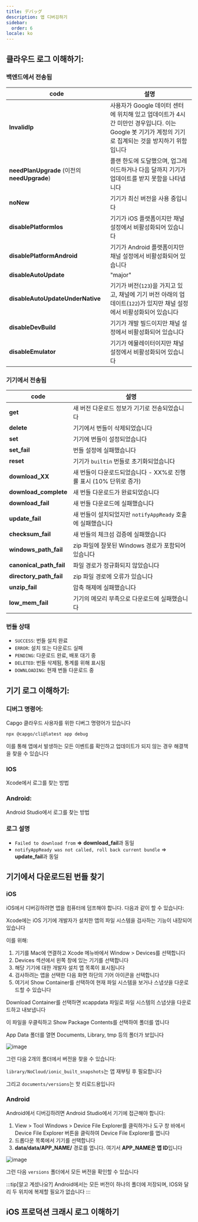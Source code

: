 ```yaml
---
title: デバッグ
description: 앱 디버깅하기
sidebar:
  order: 6
locale: ko
---
```



## 클라우드 로그 이해하기:

### 백엔드에서 전송됨

| code                          | 설명                                                                                                                                                                 |
| ------------------------------------------------ | --------------------------------------------------------------------------------------------------------------------------------------------------------------------------- |
| **InvalidIp**                                    | 사용자가 Google 데이터 센터에 위치해 있고 업데이트가 4시간 미만인 경우입니다. 이는 Google 봇 기기가 계정의 기기로 집계되는 것을 방지하기 위함입니다 |
| **needPlanUpgrade** (이전의 **needUpgrade**)     | 플랜 한도에 도달했으며, 업그레이드하거나 다음 달까지 기기가 업데이트를 받지 못함을 나타냅니다                                                    |
| **noNew**                                        | 기기가 최신 버전을 사용 중입니다                                                                                                                               |
| **disablePlatformIos**                           | 기기가 iOS 플랫폼이지만 채널 설정에서 비활성화되어 있습니다                                                                                                           |
| **disablePlatformAndroid**                       | 기기가 Android 플랫폼이지만 채널 설정에서 비활성화되어 있습니다                                                                                                       |
| **disableAutoUpdate**                            | "major" | "minor" | "version_number" | "none"                                       |
| **disableAutoUpdateUnderNative**                 | 기기가 버전(`123`)을 가지고 있고, 채널에 기기 버전 아래의 업데이트(`122`)가 있지만 채널 설정에서 비활성화되어 있습니다                   |
| **disableDevBuild**                              | 기기가 개발 빌드이지만 채널 설정에서 비활성화되어 있습니다                                                                                                   |
| **disableEmulator**                              | 기기가 에뮬레이터이지만 채널 설정에서 비활성화되어 있습니다                                                                                                    |

### 기기에서 전송됨

| code  | 설명                                                                       |
| --------------------- | --------------------------------------------------------------------------------- |
| **get**               | 새 버전 다운로드 정보가 기기로 전송되었습니다                 |
| **delete**            | 기기에서 번들이 삭제되었습니다                                        |
| **set**               | 기기에 번들이 설정되었습니다                                              |
| **set_fail**          | 번들 설정에 실패했습니다                                                         |
| **reset**             | 기기가 `builtin` 번들로 초기화되었습니다                                         |
| **download_XX**       | 새 번들이 다운로드되었습니다 - XX%로 진행률 표시 (10% 단위로 증가) |
| **download_complete** | 새 번들 다운로드가 완료되었습니다                                          |
| **download_fail**     | 새 번들 다운로드에 실패했습니다                                                |
| **update_fail**       | 새 번들이 설치되었지만 `notifyAppReady` 호출에 실패했습니다            |
| **checksum_fail**     | 새 번들의 체크섬 검증에 실패했습니다                                   |
| **windows_path_fail** | zip 파일에 잘못된 Windows 경로가 포함되어 있습니다                        |
| **canonical_path_fail** | 파일 경로가 정규화되지 않았습니다                                              |
| **directory_path_fail** | zip 파일 경로에 오류가 있습니다                                         |
| **unzip_fail**          | 압축 해제에 실패했습니다                                                   |
| **low_mem_fail** | 기기의 메모리 부족으로 다운로드에 실패했습니다                                    |

### 번들 상태

* `SUCCESS`: 번들 설치 완료
* `ERROR`: 설치 또는 다운로드 실패
* `PENDING`: 다운로드 완료, 배포 대기 중
* `DELETED`: 번들 삭제됨, 통계를 위해 표시됨
* `DOWNLOADING`: 현재 번들 다운로드 중

## 기기 로그 이해하기:

### 디버그 명령어:

Capgo 클라우드 사용자를 위한 디버그 명령어가 있습니다

```bash
npx @capgo/cli@latest app debug
```

이를 통해 앱에서 발생하는 모든 이벤트를 확인하고 업데이트가 되지 않는 경우 해결책을 찾을 수 있습니다

### IOS

Xcode에서 로그를 찾는 방법

<LinkCard
    title="Getting the Device Log in Xcode"
    href="https://intercomhelp/deploygate/en/articles/4682692-getting-the-device-log-in-xcode"
/>

### Android:

Android Studio에서 로그를 찾는 방법

<LinkCard
    title="View logs with Logcat"
    href="https://developerandroidcom/studio/debug/am-logcat"
/>

### 로그 설명

* `Failed to download from` **=>** **download\_fail**과 동일
* `notifyAppReady was not called, roll back current bundle` => **update\_fail**과 동일

## 기기에서 다운로드된 번들 찾기

### iOS

iOS에서 디버깅하려면 앱을 컴퓨터에 덤프해야 합니다. 다음과 같이 할 수 있습니다:

Xcode에는 iOS 기기에 개발자가 설치한 앱의 파일 시스템을 검사하는 기능이 내장되어 있습니다

이를 위해:

1. 기기를 Mac에 연결하고 Xcode 메뉴바에서 Window > Devices를 선택합니다
2. Devices 섹션에서 왼쪽 창에 있는 기기를 선택합니다
3. 해당 기기에 대한 개발자 설치 앱 목록이 표시됩니다
4. 검사하려는 앱을 선택한 다음 화면 하단의 기어 아이콘을 선택합니다
5. 여기서 Show Container를 선택하여 현재 파일 시스템을 보거나 스냅샷을 다운로드할 수 있습니다

Download Container를 선택하면 xcappdata 파일로 파일 시스템의 스냅샷을 다운로드하고 내보냅니다

이 파일을 우클릭하고 Show Package Contents를 선택하여 폴더를 엽니다

App Data 폴더를 열면 Documents, Library, tmp 등의 폴더가 보입니다

![image](https://user-imagesgithubusercontentcom/4084527/166708589-8d500351-e140-41c3-bea2-a037fe35243ewebp/)

그런 다음 2개의 폴더에서 버전을 찾을 수 있습니다:

`library/NoCloud/ionic_built_snapshots`는 앱 재부팅 후 필요합니다

그리고 `documents/versions`는 핫 리로드용입니다

### Android

Android에서 디버깅하려면 Android Studio에서 기기에 접근해야 합니다:

1. View > Tool Windows > Device File Explorer를 클릭하거나 도구 창 바에서 Device File Explorer 버튼을 클릭하여 Device File Explorer를 엽니다
2. 드롭다운 목록에서 기기를 선택합니다
3. **data/data/APP\_NAME/** 경로를 엽니다. 여기서 **APP\_NAME은 앱 ID**입니다

![image](https://user-imagesgithubusercontentcom/4084527/166708728-8f96fc73-5d90-426f-8d27-301697347a5fwebp/)

그런 다음 `versions` 폴더에서 모든 버전을 확인할 수 있습니다

:::tip[알고 계셨나요?]
Android에서는 모든 버전이 하나의 폴더에 저장되며, IOS와 달리 두 위치에 복제할 필요가 없습니다
:::

## iOS 프로덕션 크래시 로그 이해하기

<LinkCard
    title="How to review your app's crash logs"
    href="https://developerapplecom/news/?id=nra79npr"
/>